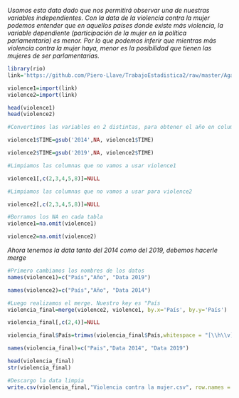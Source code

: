 *Usamos esta data dado que nos permitirá observar una de nuestras variables independientes. Con la data de la violencia contra la mujer podemos entender que en aquellos países donde existe más violencia, la variable dependiente (participación de la mujer en la política parlamentaria) es menor. Por lo que podemos inferir que mientras más violencia contra la mujer haya, menor es la posibilidad que tienen las mujeres de ser parlamentarias.*
```r

library(rio)
link='https://github.com/Piero-Llave/TrabajoEstadistica2/raw/master/Against%20Women.csv'

violence1=import(link)
violence2=import(link)

head(violence1)
head(violence2)
```

```r
#Convertimos las variables en 2 distintas, para obtener el año en columnas

violence1$TIME=gsub('2014',NA, violence1$TIME)
```

```r
violence2$TIME=gsub('2019',NA, violence2$TIME)
```

```r
#Limpiamos las columnas que no vamos a usar violence1

violence1[,c(2,3,4,5,8)]=NULL
```


```r
#Limpiamos las columnas que no vamos a usar para violence2

violence2[,c(2,3,4,5,8)]=NULL
```

```r
#Borramos los NA en cada tabla
violence1=na.omit(violence1)
```

```r
violence2=na.omit(violence2)
```

*Ahora tenemos la data tanto del 2014 como del 2019, debemos hacerle merge*


```r
#Primero cambiamos los nombres de los datos
names(violence1)=c("País","Año", "Data 2019")
```

```r
names(violence2)=c("País","Año", "Data 2014")
```

```r
#Luego realizamos el merge. Nuestro key es "País
violencia_final=merge(violence2, violence1, by.x='País', by.y='País')
```

```r
violencia_final[,c(2,4)]=NULL

```

```r
violencia_final$País=trimws(violencia_final$País,whitespace = "[\\h\\v]")

```

```r
names(violencia_final)=c("Pais","Data 2014", "Data 2019")
```

```r
head(violencia_final)
str(violencia_final)
```

```r
#Descargo la data limpia
write.csv(violencia_final,"Violencia contra la mujer.csv", row.names = F)
```

